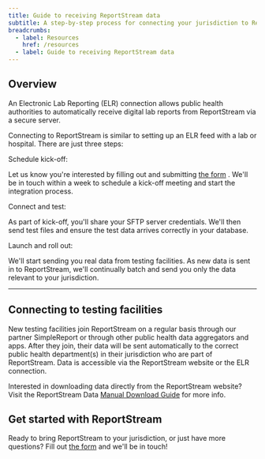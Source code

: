 ```yaml
---
title: Guide to receiving ReportStream data
subtitle: A step-by-step process for connecting your jurisdiction to ReportStream
breadcrumbs:
  - label: Resources
    href: /resources
  - label: Guide to receiving ReportStream data
---
```


## Overview

An Electronic Lab Reporting (ELR) connection allows public
health authorities to automatically receive digital lab reports
from ReportStream via a secure server.

Connecting to ReportStream is similar to setting up an ELR feed
with a lab or hospital. There are just three steps:

<ProcessList>
    <ProcessListItem>
        <ProcessListHeading type="h3">Schedule kick-off:</ProcessListHeading>
        <p>
            Let us know you're interested by filling out and
            submitting
            <A href={site.forms.intakeElr.url}>the form</A>
            . We'll be in touch within a week to schedule a kick-off
            meeting and start the integration process.
        </p>
    </ProcessListItem>
    <ProcessListItem>
        <ProcessListHeading type="h3">Connect and test:</ProcessListHeading>
        <p>
            As part of kick-off, you'll share your SFTP server
            credentials. We'll then send test files and ensure the
            test data arrives correctly in your database.
        </p>
    </ProcessListItem>
    <ProcessListItem>
        <ProcessListHeading type="h3">Launch and roll out:</ProcessListHeading>
        <p>
            We'll start sending you real data from testing
            facilities. As new data is sent in to ReportStream,
            we'll continually batch and send you only the data
            relevant to your jurisdiction.
        </p>
    </ProcessListItem>
</ProcessList>

---

## Connecting to testing facilities

New testing facilities join ReportStream on a regular basis
through our partner SimpleReport or through other public health
data aggregators and apps. After they join, their data will be
sent automatically to the correct public health department(s) in
their jurisdiction who are part of ReportStream. Data is
accessible via the ReportStream website or the ELR connection.

Interested in downloading data directly from the ReportStream
website? Visit the ReportStream Data
[Manual Download Guide](/resources/data-download-guide)
for more info.

## Get started with ReportStream

Ready to bring ReportStream to your jurisdiction, or just
have more questions? Fill out
<A href={site.forms.intakeElr.url}>the form</A>
and we'll be in touch!
